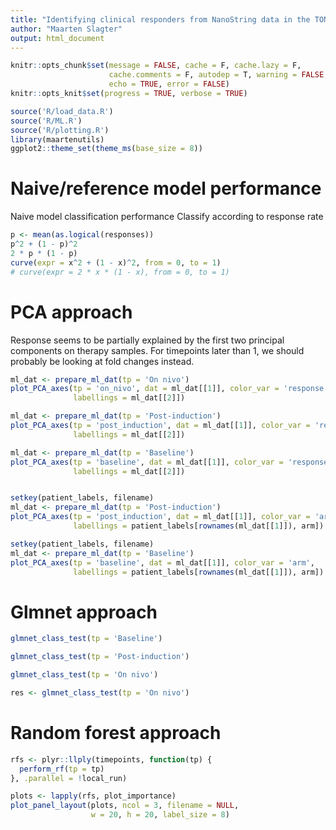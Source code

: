 ```yaml
---
title: "Identifying clinical responders from NanoString data in the TONIC trial"
author: "Maarten Slagter"
output: html_document
---
```


```r
knitr::opts_chunk$set(message = FALSE, cache = F, cache.lazy = F, 
                      cache.comments = F, autodep = T, warning = FALSE, 
                      echo = TRUE, error = FALSE)
knitr::opts_knit$set(progress = TRUE, verbose = TRUE)
```

```r
source('R/load_data.R')
source('R/ML.R')
source('R/plotting.R')
library(maartenutils)
ggplot2::theme_set(theme_ms(base_size = 8))
```

# Naive/reference model performance

Naive model classification performance 
Classify according to response rate

```r
p <- mean(as.logical(responses))
p^2 + (1 - p)^2
2 * p * (1 - p)
curve(expr = x^2 + (1 - x)^2, from = 0, to = 1)
# curve(expr = 2 * x * (1 - x), from = 0, to = 1)
```

# PCA approach

Response seems to be partially explained by the first two principal components
on therapy samples.
For timepoints later than 1, we should probably be looking at fold changes
instead.

```r
ml_dat <- prepare_ml_dat(tp = 'On nivo')
plot_PCA_axes(tp = 'on_nivo', dat = ml_dat[[1]], color_var = 'response', 
              labellings = ml_dat[[2]])

ml_dat <- prepare_ml_dat(tp = 'Post-induction')
plot_PCA_axes(tp = 'post_induction', dat = ml_dat[[1]], color_var = 'response', 
              labellings = ml_dat[[2]])

ml_dat <- prepare_ml_dat(tp = 'Baseline')
plot_PCA_axes(tp = 'baseline', dat = ml_dat[[1]], color_var = 'response', 
              labellings = ml_dat[[2]])


setkey(patient_labels, filename)
ml_dat <- prepare_ml_dat(tp = 'Post-induction')
plot_PCA_axes(tp = 'post_induction', dat = ml_dat[[1]], color_var = 'arm', 
              labellings = patient_labels[rownames(ml_dat[[1]]), arm])

setkey(patient_labels, filename)
ml_dat <- prepare_ml_dat(tp = 'Baseline')
plot_PCA_axes(tp = 'baseline', dat = ml_dat[[1]], color_var = 'arm', 
              labellings = patient_labels[rownames(ml_dat[[1]]), arm])
```

# Glmnet approach

```r
glmnet_class_test(tp = 'Baseline')
```

```r
glmnet_class_test(tp = 'Post-induction')
```

```r
glmnet_class_test(tp = 'On nivo')
```

```r
res <- glmnet_class_test(tp = 'On nivo')
```

# Random forest approach

```r
rfs <- plyr::llply(timepoints, function(tp) {
  perform_rf(tp = tp)
}, .parallel = !local_run)
```

```r
plots <- lapply(rfs, plot_importance)
plot_panel_layout(plots, ncol = 3, filename = NULL, 
                  w = 20, h = 20, label_size = 8)
```
